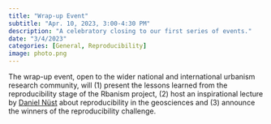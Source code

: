 ```yaml
---
title: "Wrap-up Event"
subtitle: "Apr. 10, 2023, 3:00-4:30 PM"
description: "A celebratory closing to our first series of events."
date: "3/4/2023"
categories: [General, Reproducibility]
image: photo.png
---
```


The wrap-up event, open to the wider national and international urbanism research community, will (1) present the lessons learned from the reproducibility stage of the Rbanism project, (2) host an inspirational lecture by [Daniel Nüst](https://nuest.staff.ifgi.de/) about reproducibility in the geosciences and (3) announce the winners of the reproducibility challenge.